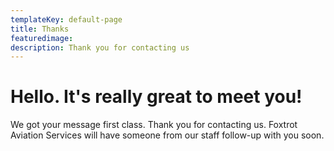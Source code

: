 ```yaml
---
templateKey: default-page
title: Thanks
featuredimage:
description: Thank you for contacting us
---
```


# Hello. It's really great to meet you!

We got your message first class. Thank you for contacting us. Foxtrot Aviation Services will have someone from our staff follow-up with you soon.

<div class='w-full-breakout mt-24 -mb-24'>
  <Testimonials tag='home' />
</div>
